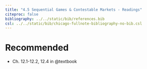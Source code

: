 ```yaml
---
title: "4.5 Sequential Games & Contestable Markets - Readings"
citeproc: false
bibliography: ../../static/bib/references.bib
csl: ../../static/bib/chicago-fullnote-bibliography-no-bib.csl
---
```


# Recommended

- <i class="fas fas fa-book"></i> Ch. 12.1-12.2, 12.4 in @textbook